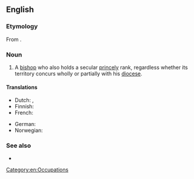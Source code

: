 {{also|prince-bishop}}
==English==
{{wikipedia|Prince-Bishop}}

===Etymology===
From {{compound|prince|t1=ruler|bishop|lang=en}}.

===Noun===
{{en-noun}}

# A [[bishop]] who also holds a secular [[princely]] rank, regardless whether its territory concurs wholly or partially with his [[diocese]].

====Translations====
{{trans-top|bishop who also holds a secular princely rank}}
* Dutch: {{t|nl|prins-bisschop|m}}, {{t|nl|vorst-bisschop|m}}
* Finnish: {{t|fi|ruhtinaspiispa}}
* French: {{t|fr|Prince-évêque|m}}
{{trans-mid}}
* German: {{t|de|Fürstbisschof|m}}
* Norwegian: {{t|no|fyrstbiskop|m}}
{{trans-bottom}}

===See also===
* {{l|en|Vladika}}

[[Category:en:Occupations]]